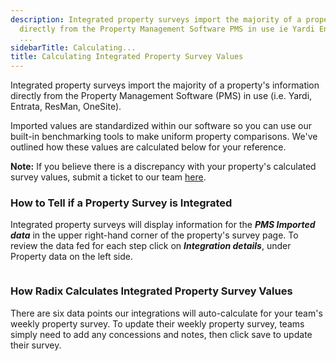 ```yaml
---
description: Integrated property surveys import the majority of a propertys information
  directly from the Property Management Software PMS in use ie Yardi Entrata ResMan
  ...
sidebarTitle: Calculating...
title: Calculating Integrated Property Survey Values
---
```


Integrated property surveys import the majority of a property's information directly from the Property Management Software (PMS) in use (i.e. Yardi, Entrata, ResMan, OneSite).


Imported values are standardized within our software so you can use our built-in benchmarking tools to make uniform property comparisons. We've outlined how these values are calculated below for your reference. 



**Note:** If you believe there is a discrepancy with your property's calculated survey values, submit a ticket to our team [here](https://help.radix.com/hc/en-us/requests/new). 



### How to Tell if a Property Survey is Integrated


Integrated property surveys will display information for the ***PMS Imported data*** in the upper right-hand corner of the property's survey page. To review the data fed for each step click on ***Integration details***, under Property data on the left side. 


<Frame>
  <img src="/images/radix/2ccfc5ee3735807ac61f46c223cb2993605f90f0.png" alt="" />
</Frame>


### How Radix Calculates Integrated Property Survey Values


There are six data points our integrations will auto-calculate for your team's weekly property survey. To update their weekly property survey, teams simply need to add any concessions and notes, then click save to update their survey. 


<Steps>
  <Step title="**Occupancy Percentage (%):** [Click here](kb://article/zendesk:radix:19747721543565) to see how we calculate this metric.">
  </Step>
  <Step title="**Leased Percentage (%):** [Click here](kb://article/zendesk:radix:19989650203149) to see how we calculate this metric.">
  </Step>
  <Step title="**Apartments to Rent (ATR):** A property's *60-day availability* is calculated. [Click here](kb://article/zendesk:radix:20039849870349) to see how we calculate this metric.">
  </Step>
  <Step title="**Rents:** To maintain consistency in our platform, a property's rents are displayed by unit type and reflect pricing for 12-month lease terms. [Click here](kb://article/zendesk:radix:20044063920397) to see how rents are calculated.">
  </Step>
  <Step title="**Traffic per Week:** [Click here](kb://article/zendesk:radix:19998806997133) to see how we calculate this metric.">
  </Step>
  <Step title="**Leases per Week:** A property's *net leases* are calculated. [Click here](kb://article/zendesk:radix:20042408340493) to see how.">
  </Step>
</Steps>
